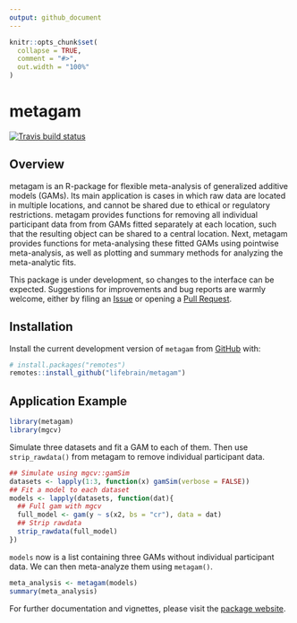 ```yaml
---
output: github_document
---
```


<!-- README.md is generated from README.Rmd. Please edit that file -->

```r
knitr::opts_chunk$set(
  collapse = TRUE,
  comment = "#>",
  out.width = "100%"
)
```

# metagam

<!-- badges: start -->
[![Travis build status](https://travis-ci.org/lifebrain/metagam.svg?branch=master)](https://travis-ci.org/lifebrain/metagam)
<!-- badges: end -->


## Overview

metagam is an R-package for flexible meta-analysis of generalized additive models (GAMs). Its main application is cases in which raw data are located in multiple locations, and cannot be shared due to ethical or regulatory restrictions. metagam provides functions for removing all individual participant data from from GAMs fitted separately at each location, such that the resulting object can be shared to a central location. Next, metagam provides functions for meta-analysing these fitted GAMs using pointwise meta-analysis, as well as plotting and summary methods for analyzing the meta-analytic fits.

This package is under development, so changes to the interface can be expected. Suggestions for improvements and bug reports are warmly welcome, either by filing an [Issue](https://github.com/lifebrain/metagam/issues) or opening a [Pull Request](https://github.com/lifebrain/metagam/pulls).

## Installation

Install the current development version of `metagam` from [GitHub](https://github.com/) with:

``` r
# install.packages("remotes")
remotes::install_github("lifebrain/metagam")
```
## Application Example

```r
library(metagam)
library(mgcv)
```

Simulate three datasets and fit a GAM to each of them. Then use `strip_rawdata()` from metagam to remove individual participant data.

```r
## Simulate using mgcv::gamSim
datasets <- lapply(1:3, function(x) gamSim(verbose = FALSE))
## Fit a model to each dataset
models <- lapply(datasets, function(dat){
  ## Full gam with mgcv
  full_model <- gam(y ~ s(x2, bs = "cr"), data = dat)
  ## Strip rawdata
  strip_rawdata(full_model)
})
```

`models` now is a list containing three GAMs without individual participant data. We can then meta-analyze them using `metagam()`.

```r
meta_analysis <- metagam(models)
summary(meta_analysis)
```



For further documentation and vignettes, please visit the [package website](https://lifebrain.github.io/metagam/).

